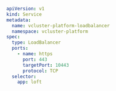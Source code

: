 ```yaml title="Create a LoadBalancer Service"
apiVersion: v1
kind: Service
metadata:
  name: vcluster-platform-loadbalancer
  namespace: vcluster-platform
spec:
  type: LoadBalancer
  ports:
    - name: https
      port: 443
      targetPort: 10443
      protocol: TCP
  selector:
    app: loft
```
